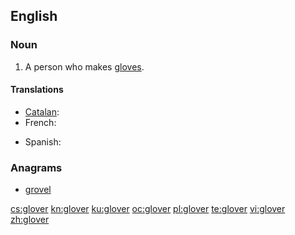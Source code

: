 {{also|Glover}}
==English==

===Noun===
{{en-noun}}

# A person who makes [[glove]]s.

====Translations====
{{trans-top|person who makes gloves}}
* [[Catalan]]: {{t-|ca|guanter|m}}
* French: {{t+|fr|gantier|m}}
{{trans-mid}}
* Spanish: {{t-|es|guantero|m}}
{{trans-bottom}}

===Anagrams===
* [[grovel#English|grovel]]

[[cs:glover]]
[[kn:glover]]
[[ku:glover]]
[[oc:glover]]
[[pl:glover]]
[[te:glover]]
[[vi:glover]]
[[zh:glover]]